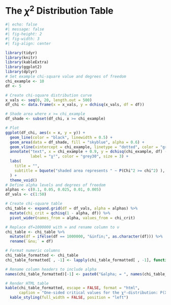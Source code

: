 # The $\chi^2$ Distribution Table {#sec-chi2tbl .appendix}

```r
#| echo: false
#| message: false
#| fig-height: 2
#| fig-width: 3
#| fig-align: center

library(tidyr)
library(knitr)
library(kableExtra)
library(ggplot2)
library(dplyr)
# Set example chi-square value and degrees of freedom
chi_example <- 10
df <- 5

# Create chi-square distribution curve
x_vals <- seq(0, 20, length.out = 500)
df_chi <- data.frame(x = x_vals, y = dchisq(x_vals, df = df))

# Shade area where x >= chi_example
df_shade <- subset(df_chi, x >= chi_example)

# Plot
ggplot(df_chi, aes(x = x, y = y)) +
  geom_line(color = "black", linewidth = 0.5) +
  geom_area(data = df_shade, fill = "skyblue", alpha = 0.6) +
  geom_vline(xintercept = chi_example, linetype = "dotted", color = "grey30") +
  annotate("text", x = chi_example + 0.9, y = dchisq(chi_example, df) - 0.035, 
           label = "χ²", color = "grey30", size = 3) +
  labs(
    title = "",
    subtitle = bquote("shaded area represents " ~ P(Chi^2 >= chi^2) ),
  ) +
  theme_void()
# Define alpha levels and degrees of freedom
alphas <- c(0.1, 0.05, 0.025, 0.01, 0.005)
df_vals <- c(1:50)

# Create chi-square table
chi_table <- expand.grid(df = df_vals, alpha = alphas) %>%
  mutate(chi_crit = qchisq(1 - alpha, df)) %>%
  pivot_wider(names_from = alpha, values_from = chi_crit)

# Replace df=1000000 with ∞ and rename column to ν
chi_table <- chi_table %>%
  mutate(df = ifelse(df == 1000000, "&infin;", as.character(df))) %>%
  rename(`&nu;` = df)

# Format numeric columns
chi_table_formatted <- chi_table
chi_table_formatted[ , -1] <- lapply(chi_table_formatted[ , -1], function(x) sprintf("%.3f", x))

# Rename column headers to include alpha
names(chi_table_formatted)[-1] <- paste0("&alpha; = ", names(chi_table_formatted)[-1])

# Render HTML table
kable(chi_table_formatted, escape = FALSE, format = "html",
      caption = "One-sided critical values for the χ²-distribution: P(X² > χ²<sub>&nu;, &alpha;</sub>) = &alpha;") %>%
  kable_styling(full_width = FALSE, position = "left")
```
